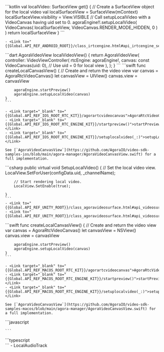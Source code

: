 <PlatformWrapper platform="android">
    ```kotlin
    val localVideo: SurfaceView
        get() {
            // Create a SurfaceView object for the local video
            val localSurfaceView = SurfaceView(mContext)
            localSurfaceView.visibility = View.VISIBLE
            // Call setupLocalVideo with a VideoCanvas having uid set to 0.
            agoraEngine!!.setupLocalVideo(
                VideoCanvas(
                    localSurfaceView,
                    VideoCanvas.RENDER_MODE_HIDDEN,
                    0
                )
            )
            return localSurfaceView
        }
    ```

    - <Link to="{{Global.API_REF_ANDROID_ROOT}}/class_irtcengine.html#api_irtcengine_setuplocalvideo">setupLocalVideo</Link>

</PlatformWrapper>
<PlatformWrapper platform="flutter">
    ```dart
    AgoraVideoView localVideoView() {
        return AgoraVideoView(
            controller: VideoViewController(
                rtcEngine: agoraEngine!,
                canvas: const VideoCanvas(uid: 0), // Use uid = 0 for local view
            ),
        );
    }
    ```
</PlatformWrapper>
<PlatformWrapper platform="ios">
    ```swift
    func createLocalCanvasView() {
        // Create and return the video view
        var canvas = AgoraRtcVideoCanvas()
        let canvasView = UIView()
        canvas.view = canvasView
        
        agoraEngine.startPreview()
        agoraEngine.setupLocalVideo(canvas)
    }
    ```

    - <Link target="_blank" to="{{Global.API_REF_IOS_ROOT_RTC_KIT}}/agorartcvideocanvas">AgoraRtcVideoCanvas</Link>
    - <Link target="_blank" to="{{Global.API_REF_IOS_ROOT_RTC_ENGINE_KIT}}/startpreview()">startPreview()</Link>
    - <Link target="_blank" to="{{Global.API_REF_IOS_ROOT_RTC_ENGINE_KIT}}/setuplocalvideo(_:)">setupLocalVideo(_:)</Link>

    See [`AgoraVideoCanvasView`](https://github.com/AgoraIO/video-sdk-samples-ios/blob/main/agora-manager/AgoraVideoCanvasView.swift) for a full implementation.

</PlatformWrapper>
<PlatformWrapper platform = "unity">
    ```csharp
    public virtual void SetupLocalVideo()
    {
        // Set the local video view.
        LocalView.SetForUser(configData.uid, _channelName);

        // Start rendering local video.
        LocalView.SetEnable(true);

    }
    ```
    - <Link to="{{Global.API_REF_UNITY_ROOT}}/class_agoravideosurface.html#api_videosurface_setforuser">SetForUser</Link>
    - <Link to="{{Global.API_REF_UNITY_ROOT}}/class_agoravideosurface.html#api_videosurface_setenable">SetEnable</Link>
</PlatformWrapper>
<PlatformWrapper platform="macos">
    ```swift
    func createLocalCanvasView() {
        // Create and return the video view
        var canvas = AgoraRtcVideoCanvas()
        let canvasView = NSView()
        canvas.view = canvasView

        agoraEngine.startPreview()
        agoraEngine.setupLocalVideo(canvas)
    }
    ```

    - <Link target="_blank" to="{{Global.API_REF_MACOS_ROOT_RTC_KIT}}/agorartcvideocanvas">AgoraRtcVideoCanvas</Link>
    - <Link target="_blank" to="{{Global.API_REF_MACOS_ROOT_RTC_ENGINE_KIT}}/startpreview()">startPreview()</Link>
    - <Link target="_blank" to="{{Global.API_REF_MACOS_ROOT_RTC_ENGINE_KIT}}/setuplocalvideo(_:)">setupLocalVideo(_:)</Link>

    See [`AgoraVideoCanvasView`](https://github.com/AgoraIO/video-sdk-samples-macos/blob/main/agora-manager/AgoraVideoCanvasView.swift) for a full implementation.

</PlatformWrapper>
<PlatformWrapper platform="web">
    ```javascript
    
    ```
</PlatformWrapper>
<PlatformWrapper platform="react-js">
    ```typescript
    <div className="vid" style={{ height: 300, width: 600 }}>
        <LocalVideoTrack track={localCameraTrack} play={true} />
    </div>    
    ```
    - <Link to="{{Global.API_REF_RNJS_ROOT}}/functions/LocalAudioTrack.html">LocalAudioTrack</Link>
</PlatformWrapper>
